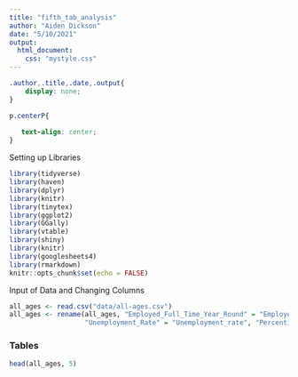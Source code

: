 ```yaml
---
title: "fifth_tab_analysis"
author: "Aiden Dickson"
date: "5/10/2021"
output: 
  html_document:
    css: "mystyle.css"
---
```


```css
.author,.title,.date,.output{
    display: none;
}

p.centerP{
  
   text-align: center;
}


```

<p class="centerP">Setting up Libraries</p>
```r

library(tidyverse)
library(haven)
library(dplyr)
library(knitr)
library(tinytex)
library(ggplot2)
library(GGally)
library(vtable)
library(shiny)
library(knitr)
library(googlesheets4) 
library(rmarkdown)
knitr::opts_chunk$set(echo = FALSE)

```


<p class="centerP">Input of Data and Changing Columns</p>
```r
all_ages <- read.csv("data/all-ages.csv")
all_ages <- rename(all_ages, "Employed_Full_Time_Year_Round" = "Employed_full_time_year_round", 
                   "Unemployment_Rate" = "Unemployment_rate", "Percentile_25th" = "P25th", "Percentile_75th" = "P75th")

```



### Tables
```r

head(all_ages, 5)

```


